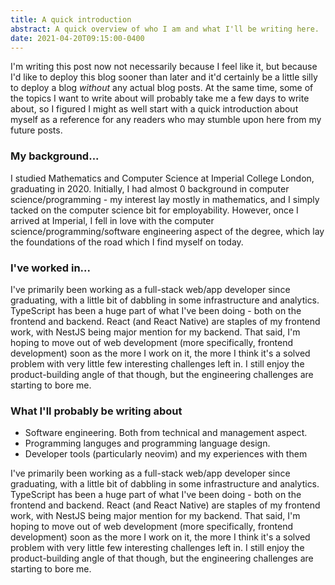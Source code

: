 ```yaml
---
title: A quick introduction
abstract: A quick overview of who I am and what I'll be writing here.
date: 2021-04-20T09:15:00-0400
---
```


I'm writing this post now not necessarily because I feel like it, but because I'd like  to deploy this blog sooner than later and it'd certainly be a little silly to deploy a blog _without_ any actual blog posts. At the same time, some of the topics I want to write about will probably take me a few days to write about, so I figured I might as well start with a quick introduction about myself as a reference for any readers who may stumble upon here from my future posts.

### My background...

I studied Mathematics and Computer Science at Imperial College London, graduating in 2020. Initially, I had almost 0 background in computer science/programming - my interest lay mostly in mathematics, and I simply tacked on the computer science bit for employability. However, once I arrived at Imperial, I fell in love with the computer science/programming/software engineering aspect of the degree, which lay the foundations of the road which I find myself on today.

### I've worked in...

I've primarily been working as a full-stack web/app developer since graduating, with a little bit of dabbling in some infrastructure and analytics. TypeScript has been a huge part of what I've been doing - both on the frontend and backend. React (and React Native) are staples of my frontend work, with NestJS being major mention for my backend. That said, I'm hoping to move out of web development (more specifically, frontend development) soon as the more I work on it, the more I think it's a solved problem with very little few interesting challenges left in. I still enjoy the product-building angle of that though, but the engineering challenges are starting to bore me.

### What I'll probably be writing about
- Software engineering. Both from technical and management aspect.
- Programming languges and programming language design.
- Developer tools (particularly neovim) and my experiences with them

I've primarily been working as a full-stack web/app developer since graduating, with a little bit of dabbling in some infrastructure and analytics. TypeScript has been a huge part of what I've been doing - both on the frontend and backend. React (and React Native) are staples of my frontend work, with NestJS being major mention for my backend. That said, I'm hoping to move out of web development (more specifically, frontend development) soon as the more I work on it, the more I think it's a solved problem with very little few interesting challenges left in. I still enjoy the product-building angle of that though, but the engineering challenges are starting to bore me.

